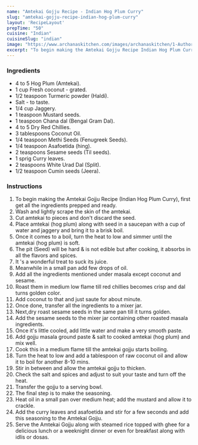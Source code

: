 ---
name: "Amtekai Gojju Recipe - Indian Hog Plum Curry"
slug: "amtekai-gojju-recipe-indian-hog-plum-curry"
layout: 'RecipeLayout'
prepTime: "50"
cuisine: "Indian"
cuisineSlug: "indian"
image: "https://www.archanaskitchen.com/images/archanaskitchen/1-Author/Smitha_Kalluraya/Amtekai_Gojju_Recipe_Indian_Hog_Plum_Curry-1-2.jpg"
excerpt: "To begin making the Amtekai Gojju Recipe Indian Hog Plum Curry, first get all the ingredients prepped and ready"
---

### Ingredients

- 4 to 5 Hog Plum (Amtekai).
- 1 cup Fresh coconut - grated.
- 1/2 teaspoon Turmeric powder (Haldi).
- Salt - to taste.
- 1/4 cup Jaggery.
- 1 teaspoon Mustard seeds.
- 1 teaspoon Chana dal (Bengal Gram Dal).
- 4 to 5 Dry Red Chillies.
- 3 tablespoons Coconut Oil.
- 1/4 teaspoon Methi Seeds (Fenugreek Seeds).
- 1/4 teaspoon Asafoetida (hing).
- 2 teaspoons Sesame seeds (Til seeds).
- 1 sprig Curry leaves.
- 2 teaspoons White Urad Dal (Split).
- 1/2 teaspoon Cumin seeds (Jeera).

### Instructions

1. To begin making the Amtekai Gojju Recipe (Indian Hog Plum Curry), first get all the ingredients prepped and ready.
1. Wash and lightly scrape the skin of the amtekai.
1. Cut amtekai to pieces and don't discard the seed.
1. Place amtekai (hog plum) along with seed in a saucepan with a cup of water and jaggery and bring it to a brisk boil.
1. Once it comes to a boil, turn the heat to low and simmer until the amtekai (hog plum) is soft.
1. The pit (Seed) will be hard & is not edible but after cooking, it absorbs in all the flavors and spices.
1. It 's a wonderful treat to suck its juice.
1. Meanwhile in a small pan add few drops of oil.
1. Add all the ingredients mentioned under masala except coconut and sesame.
1. Roast them in medium low flame till red chillies becomes crisp and dal turns golden color.
1. Add coconut to that and just saute for about minute.
1. Once done, transfer all the ingredients to a mixer jar.
1. Next,dry roast sesame seeds in the same pan till it turns golden.
1. Add the sesame seeds to the mixer jar containing other roasted masala ingredients.
1. Once it's little cooled, add little water and make a very smooth paste.
1. Add gojju masala ground paste & salt to cooked amtekai (hog plum) and mix well.
1. Cook this in a medium flame till the amtekai gojju starts boiling.
1. Turn the heat to low and add a tablespoon of raw coconut oil and allow it to boil for another 8-10 mins.
1. Stir in between and allow the amtekai gojju to thicken.
1. Check the salt and spices and adjust to suit your taste and turn off the heat.
1. Transfer the gojju to a serving bowl.
1. The final step is to make the seasoning.
1. Heat oil in a small pan over medium heat; add the mustard and allow it to crackle.
1. Add the curry leaves and asafoetida and stir for a few seconds and add this seasoning to the Amtekai Gojju.
1. Serve the Amtekai Gojju along with steamed rice topped with ghee for a delicious lunch or a weeknight dinner or even for breakfast along with idlis or dosas.
